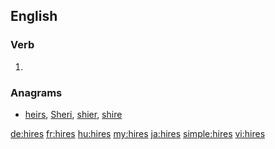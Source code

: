 {{also|hi-res|híres}}
==English==

===Verb===
{{head|en|verb form}}

# {{en-third-person singular of|hire}}

===Anagrams===
* [[heirs#English|heirs]], [[Sheri#English|Sheri]], [[shier#English|shier]], [[shire#English|shire]]

[[de:hires]]
[[fr:hires]]
[[hu:hires]]
[[my:hires]]
[[ja:hires]]
[[simple:hires]]
[[vi:hires]]